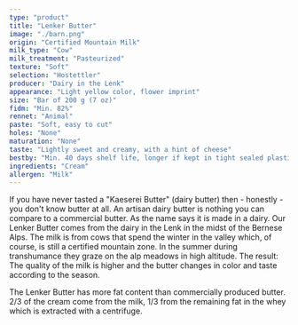 ```yaml
---
type: "product"
title: "Lenker Butter"
image: "./barn.png"
origin: "Certified Mountain Milk"
milk_type: "Cow"
milk_treatment: "Pasteurized"
texture: "Soft"
selection: "Hostettler"
producer: "Dairy in the Lenk"
appearance: "Light yellow color, flower imprint"
size: "Bar of 200 g (7 oz)"
fidm: "Min. 82%"
rennet: "Animal"
paste: "Soft, easy to cut"
holes: "None"
maturation: "None"
taste: "Lightly sweet and creamy, with a hint of cheese"
bestby: "Min. 40 days shelf life, longer if kept in tight sealed plastic"
ingredients: "Cream"
allergen: "Milk"
---
```


If you have never tasted a "Kaeserei Butter" (dairy butter) then - honestly - you don't know butter at all. An artisan dairy butter is nothing you can compare to a commercial butter. As the name says it is made in a dairy. Our Lenker Butter comes from the dairy in the Lenk in the midst of the Bernese Alps. The milk is from cows that spend the winter in the valley which, of course, is still a certified mountain zone. In the summer during transhumance they graze on the alp meadows in high altitude. The result: The quality of the milk is higher and the butter changes in color and taste according to the season.

The Lenker Butter has more fat content than commercially produced butter. 2/3 of the cream come from the milk, 1/3 from the remaining fat in the whey which is extracted with a centrifuge. 